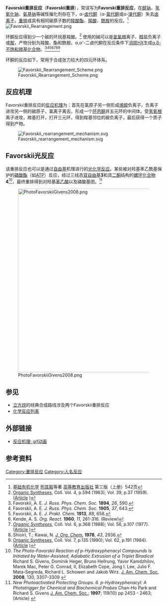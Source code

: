 {{distinguish|Favorskii反应}}
'''Favorskii重排反应'''（'''Favorskii重排'''），常误写为'''Favorski重排反应'''，在[[醇钠|醇钠]]、[[氢氧化钠|氢氧化钠]]、[[氨基钠|氨基钠]]等碱性催化剂存在下，α-[[卤代酮|卤代酮]]（α-[[氯代酮|氯代酮]]或α-[[溴代酮|溴代酮]]）失去[[卤离子|卤离子]]，[[重排|重排]]成具有相同碳原子数的[[羧酸酯|羧酸酯]]、[[羧酸|羧酸]]、[[酰胺|酰胺]]的反应。<ref>[[基础有机化学|基础有机化学]] [[刑其毅|刑其毅]]等著 [[高等教育出版社|高等教育出版社]] 第三版（上册）542页</ref> 
[[File:Favorskii_Rearrangement.png|center]]

环酮反应得到少一个碳的环烷基羧酸。<ref>[[Organic_Syntheses|Organic Syntheses]], Coll. Vol. 4, p.594 (1963); Vol. 39, p.37 (1959). ([http://www.orgsyn.org/orgsyn/prep.asp?prep=cv4p0594 Article] {{Wayback|url=http://www.orgsyn.org/orgsyn/prep.asp?prep=cv4p0594 |date=20120728092300 }})</ref> 使用的碱可以是[[氢氧根|氢氧根]]离子、[[醇盐|醇盐]]负离子或[[胺|胺]]，产物分别为羧酸、酯和酰胺。α,α'-二卤代酮在反应条件下[[消除|消除]]HX生成[[α,β-不饱和羰基化合物|α,β-不饱和羰基化合物]]。<ref>Favorskii, A. E. ''J. Russ. Phys. Chem. Soc.'' '''1894''', ''26'', 590.</ref><ref>Favorskii, A. E. ''J. Russ. Phys. Chem. Soc.'' '''1905''', ''37'', 643.</ref><ref>Favorskii, A. E. ''J. Prakt. Chem.'' '''1913''', ''88'', 658.</ref><ref>Kende, A. S. ''Org. React.'' '''1960''', ''11'', 261-316. (Review)</ref><ref>''[[Organic_Syntheses|Organic Syntheses]]'', Coll. Vol. 6, p.368 (1988); Vol. 56, p.107 (1977). ([http://www.orgsyn.org/orgsyn/prep.asp?prep=cv6p0368 Article] {{Wayback|url=http://www.orgsyn.org/orgsyn/prep.asp?prep=cv6p0368 |date=20120728092323 }})</ref><ref>Shioiri, T.; Kawai, N. ''[[J._Org._Chem.|J. Org. Chem.]]'' '''1978''', ''43'', 2936.</ref><ref>[[Organic_Syntheses|Organic Syntheses]], Coll. Vol. 7, p.135 (1990); Vol. 62, p.191 (1984). ([http://www.orgsyn.org/orgsyn/prep.asp?prep=cv7p0135 Article] {{Wayback|url=http://www.orgsyn.org/orgsyn/prep.asp?prep=cv7p0135 |date=20120728092326 }})</ref>

环酮的反应如下，常用于合成张力较大的四元环体系。

[[File:Favorskii_Rearrangement_Scheme.png|center]]

== 反应机理 ==
Favorskii重排反应的[[反应机理|反应机理]]为：首先在氯原子另一侧形成[[烯醇|烯醇]]负离子，负离子进攻另一侧的碳原子，氯离子离去，形成一个[[环丙酮|环丙酮]]并五元环的中间体。受[[氢氧根|氢氧根]]离子进攻，羰基打开，打开三元环，得到羧基邻位的碳负离子，最后获得一个质子得到产物。

[[File:Favorskii_rearrangement_mechanism.svg|center]]

== Favorskii光反应 ==
该重排反应也可以是通过[[自由基|自由基]]机理进行的[[光化学反应|光化学反应]]。某些被对羟基苯乙酰基保护的[[磷酸酯|磷酸酯]]（如[[三磷酸腺苷|ATP]]）反应，经过三线态[[双自由基|双自由基]]'''3'''和具[[二酮|二酮]]结构的[[螺环化合物|螺环化合物]]'''4'''<ref>''The Photo-Favorskii Reaction of p-Hydroxyphenacyl Compounds Is Initiated by Water-Assisted, Adiabatic Extrusion of a Triplet Biradical'' Richard S. Givens, Dominik Heger, Bruno Hellrung, Yavor Kamdzhilov, Marek Mac, Peter G. Conrad, II, Elizabeth Cope, Jong I. Lee, Julio F. Mata-Segreda, Richard L. Schowen and Jakob Wirz. [[J._Am._Chem._Soc.|J. Am. Chem. Soc.]] '''2008''', 130, 3307-3309 {{DOI|10.1021/ja7109579}}</ref>，最终重排得到对羟基[[苯乙酸|苯乙酸]]以及磷酸基团。<ref>''New Photoactivated Protecting Groups. 6. p-Hydroxyphenacyl: A Phototrigger for Chemical and Biochemical Probes'' Chan-Ho Park and Richard S. Givens [[J._Am._Chem._Soc.|J. Am. Chem. Soc.]]; '''1997'''; 119(10) pp 2453 - 2463; (Article) {{DOI|10.1021/ja9635589}}</ref>

[[File:PhotoFavorskiiGivens2008.png|590px]]

== 参见 ==
* [[立方烷|立方烷]]的经典合成路线涉及两个Favorskii重排反应
* [[化学反应列表|化学反应列表]]

== 外部链接 ==
* [https://commons.wikimedia.org/wiki/File%3AFavorskii_r_startAnimGif.gif 反应机理: gif动画] {{Wayback|url=https://commons.wikimedia.org/wiki/File%3AFavorskii_r_startAnimGif.gif |date=20170116080422 }}

== 参考资料 ==
{{reflist}}

[[Category:重排反应|Category:重排反应]]
[[Category:人名反应|Category:人名反应]]